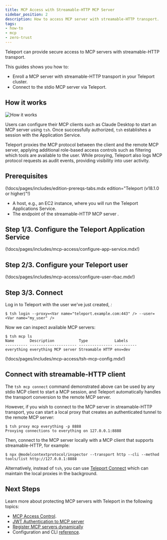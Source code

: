 ```yaml
---
title: MCP Access with Streamable-HTTP MCP Server
sidebar_position: 2
description: How to access MCP server with streamable-HTTP transport.
tags:
- how-to
- mcp
- zero-trust
---
```


Teleport can provide secure access to MCP servers with streamable-HTTP transport.

This guides shows you how to:

- Enroll a MCP server with streamable-HTTP transport in your Teleport cluster.
- Connect to the stdio MCP server via Teleport.

## How it works

![How it works](../../../img/mcp-access/architecture-http.svg)

Users can configure their MCP clients such as Claude Desktop to start an MCP
server using `tsh`. Once successfully authorized, `tsh` establishes a session
with the Application Service.

Teleport proxies the MCP protocol between the client and the remote MCP server,
applying additional role-based access controls such as filtering which tools are
available to the user. While proxying, Teleport also logs MCP protocol requests
as audit events, providing visibility into user activity.

## Prerequisites

(!docs/pages/includes/edition-prereqs-tabs.mdx edition="Teleport (v18.1.0 or higher)"!)
- A host, e.g., an EC2 instance, where you will run the Teleport Applications
  Service.
- The endpoint of the streamable-HTTP MCP server <Var name="MCP endpoint" initial="http://my-http-server/mcp" />.

## Step 1/3. Configure the Teleport Application Service

(!docs/pages/includes/mcp-access/configure-app-service.mdx!)

## Step 2/3. Configure your Teleport user

(!docs/pages/includes/mcp-access/configure-user-rbac.mdx!)

## Step 3/3. Connect

Log in to Teleport with the user we've just created, <Var name="my_user" />:

```code
$ tsh login --proxy=<Var name="teleport.example.com:443" /> --user=<Var name="my_user" />
```

Now we can inspect available MCP servers:

```code
$ tsh mcp ls
Name       Description           Type            Labels
---------- --------------------- --------------- ----------
everything everything MCP server Streamable HTTP env=dev
```

(!docs/pages/includes/mcp-access/tsh-mcp-config.mdx!)

## Connect with streamable-HTTP client

The `tsh mcp connect` command demonstrated above can be used by any stdio MCP
client to start a MCP session, and Teleport automatically handles the transport
conversion to the remote MCP server.

However, if you wish to connect to the MCP server in streamable-HTTP transport,
you can start a local proxy that creates an authenticated tunnel to the remote
MCP server:
```code
$ tsh proxy mcp everything -p 8888
Proxying connections to everything on 127.0.0.1:8888
```

Then, connect to the MCP server locally with a MCP client that supports
streamable-HTTP, for example:
```code
$ npx @modelcontextprotocol/inspector --transport http --cli --method tools/list http://127.0.0.1:8888
```

Alternatively, instead of `tsh`, you can use [Teleport
Connect](../../connect-your-client/teleport-connect.mdx#connecting-to-an-mcp-server) which can maintain
the local proxies in the background.

## Next Steps

Learn more about protecting MCP servers with Teleport in the following topics:

- [MCP Access Control](./rbac.mdx).
- [JWT Authentication to MCP server](./jwt.mdx)
- [Register MCP servers dynamically](./dynamic-registration.mdx)
- Configuration and CLI [reference](../../reference/agent-services/mcp-access.mdx).
